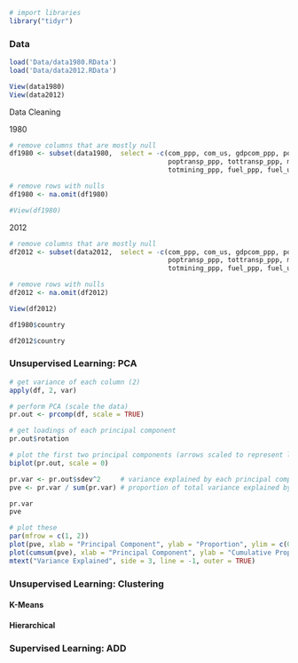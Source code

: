 
```r
# import libraries
library("tidyr")
```


### Data
```r
load('Data/data1980.RData')
load('Data/data2012.RData')

View(data1980)
View(data2012)
```

Data Cleaning

1980
```r
# remove columns that are mostly null
df1980 <- subset(data1980,  select = -c(com_ppp, com_us, gdpcom_ppp, popcom_ppp, totcom_ppp, transp_ppp, transp_us, gdptransp_ppp, 
                                        poptransp_ppp, tottransp_ppp, mining_ppp, mining_us, gdpmining_ppp,popmining_ppp, 
                                        totmining_ppp, fuel_ppp, fuel_us, gdpfuel_ppp, gdpmining_ppp, popfuel_ppp, totfuel_ppp))

# remove rows with nulls
df1980 <- na.omit(df1980)

#View(df1980)
```

2012
```r
# remove columns that are mostly null
df2012 <- subset(data2012,  select = -c(com_ppp, com_us, gdpcom_ppp, popcom_ppp, totcom_ppp, transp_ppp, transp_us, gdptransp_ppp, 
                                        poptransp_ppp, tottransp_ppp, mining_ppp, mining_us, gdpmining_ppp,popmining_ppp, 
                                        totmining_ppp, fuel_ppp, fuel_us, gdpfuel_ppp, gdpmining_ppp, popfuel_ppp, totfuel_ppp))

# remove rows with nulls
df2012 <- na.omit(df2012)

View(df2012)
```

```r
df1980$country

df2012$country
```



### Unsupervised Learning: PCA
```r
# get variance of each column (2)
apply(df, 2, var)
```

```r
# perform PCA (scale the data)
pr.out <- prcomp(df, scale = TRUE)
```

```r
# get loadings of each principal component
pr.out$rotation
```

```r
# plot the first two principal components (arrows scaled to represent loadings)
biplot(pr.out, scale = 0)
```

```r
pr.var <- pr.out$sdev^2     # variance explained by each principal component
pve <- pr.var / sum(pr.var) # proportion of total variance explained by each principal component

pr.var
pve

# plot these
par(mfrow = c(1, 2))
plot(pve, xlab = "Principal Component", ylab = "Proportion", ylim = c(0, 1), type = "b")
plot(cumsum(pve), xlab = "Principal Component", ylab = "Cumulative Proportion", ylim = c(0, 1), type = "b")
mtext("Variance Explained", side = 3, line = -1, outer = TRUE)
```


### Unsupervised Learning: Clustering

#### K-Means

#### Hierarchical


### Supervised Learning: ADD
